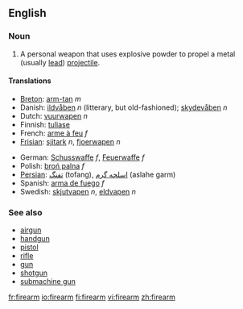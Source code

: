 ==English==
===Noun===
{{en-noun-reg}}

#A personal weapon that uses explosive powder to propel a metal (usually [[lead]]) [[projectile]].

====Translations====
{{top}}
*[[Breton]]: [[arm-tan]] ''m''
*Danish: [[ildvåben]] ''n'' (litterary, but old-fashioned); [[skydevåben]] ''n''
*Dutch: [[vuurwapen]] ''n''
*Finnish: [[tuliase]]
*French: [[arme à feu]] ''f''
*[[Frisian]]: [[sjitark]] ''n'', [[fjoerwapen]] ''n''
{{mid}}
*German: [[Schusswaffe]] ''f'', [[Feuerwaffe]] ''f''
*Polish: [[broń palna]] ''f''
*[[Persian]]: [[تفنگ]] (tofang), [[اسلحه گرم]] (aslahe garm)
*Spanish: [[arma de fuego]] ''f''
*Swedish:  [[skjutvapen]] ''n'', [[eldvapen]] ''n''
{{bottom}}

===See also===
*[[airgun]]
*[[handgun]]
*[[pistol]]
*[[rifle]]
*[[gun]]
*[[shotgun]]
*[[submachine gun]]

[[fr:firearm]]
[[io:firearm]]
[[fi:firearm]]
[[vi:firearm]]
[[zh:firearm]]